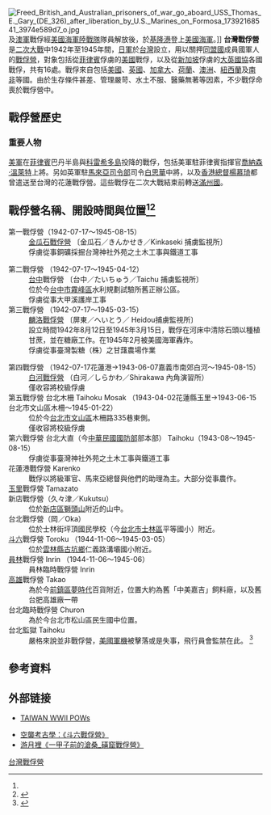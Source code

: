[[File:Freed_British_and_Australian_prisoners_of_war_go_aboard_USS_Thomas_E._Gary_(DE_326)_after_liberation_by_U.S._Marines_on_Formosa_17392168541_3974e589d7_o.jpg|thumb]]及[[澳大利亞國防軍|澳軍]]戰俘經[[美國海軍陸戰隊|美國海軍陸戰隊]]隊員解放後，於[[基隆港|基隆港]]登上[[美國海軍|美國海軍]]{{Link-en|湯瑪斯·J·蓋瑞號驅逐艦|USS Thomas J. Gary (DE-326)}}。]]
'''台灣戰俘營'''是[[二次大戰|二次大戰]]中1942年至1945年間，[[日軍|日軍]]於[[台灣|台灣]]設立，用以關押[[同盟國_(第二次世界大戰)|同盟國]]成員國軍人的[[戰俘營|戰俘營]]，對象包括從[[菲律賓|菲律賓]]俘虜的[[美國|美國]]戰俘，以及從[[新加坡|新加坡]]俘虜的[[大英國協|大英國協]]各國戰俘，共有16處。戰俘來自包括[[美國|美國]]、[[英國|英國]]、[[加拿大|加拿大]]、[[荷蘭|荷蘭]]、[[澳洲|澳洲]]、[[紐西蘭|紐西蘭]]及[[南非|南非]]等國。由於生存條件甚差、管理嚴苛、水土不服、醫藥無著等因素，不少戰俘命喪於戰俘營中。

==戰俘營歷史==
===重要人物===
[[美軍|美軍]]在[[菲律賓|菲律賓]]巴丹半島與[[科雷希多島|科雷希多島]]投降的戰俘，包括美軍駐菲律賓指揮官[[喬納森·溫萊特|喬納森·溫萊特]]上將。另如英軍駐[[馬來亞司令部|馬來亞司令部]]司令[[白思華|白思華]]中將，以及[[香港總督|香港總督]][[楊慕琦|楊慕琦]]都曾遣送至台灣的花蓮戰俘營。這些戰俘在二次大戰結束前轉送[[滿州國|滿州國]]。

==戰俘營名稱、開設時間與位置<ref name="TPOWMS"/><ref>{{Cite web |url=http://www.powresearch.jp/jp/archive/camplist/gaichi_index.html |title=日本国俘虜情報局「俘虜取扱の記録」《日本国外の捕虜収容所》 |access-date=2017-02-04 |archive-date=2020-02-04 |archive-url=https://web.archive.org/web/20200204100623/http://www.powresearch.jp/jp/archive/camplist/gaichi_index.html |dead-url=no }}</ref>==
{{Location map+|Taiwan|width=400|float=right|caption=戰俘營位置圖（註：底圖為現今之行政區劃）|places=
  {{Location map~|Taiwan
|lat_deg=25|lat_min=06|lat_sec=38.6|lon_deg=121|lon_min=51|lon_sec=30.4
|position=top|label=金瓜石戰俘營}}
 {{Location map~|Taiwan
|lat_deg=23|lat_min=23|lat_sec=51.0|lon_deg=120|lon_min=26|lon_sec=29.5
|position=left|label=白河戰俘營}}
 {{Location map~|Taiwan
|lat_deg=22|lat_min=39|lat_sec=26.3|lon_deg=120|lon_min=32|lon_sec=54.3
|position=right|label=屏東戰俘營}}
 {{Location map~|Taiwan
|lat_deg=24|lat_min=01|lat_sec=26.8|lon_deg=121|lon_min=36|lon_sec=23.9
|position=right|label=花蓮港戰俘營}}
{{Location map~|Taiwan
|lat_deg=22|lat_min=35|lat_sec=35.8|lon_deg=120|lon_min=18|lon_sec=5.2
|position=left|label=高雄戰俘營}}
{{Location map~|Taiwan
|lat_deg=24|lat_min=01|lat_sec=6.8|lon_deg=120|lon_min=40|lon_sec=53.6
|position=top|label=台中戰俘營}}
{{Location map~|Taiwan
|lat_deg=25|lat_min=05|lat_sec=4|lon_deg=121|lon_min=35|lon_sec=35.2
|position=bottom|label=第六戰俘營}}
{{Location map~|Taiwan
|lat_deg=25|lat_min=08|lat_sec=13.5|lon_deg=121|lon_min=35|lon_sec=15.3
|position=left|label=岡戰俘營}}
{{Location map~|Taiwan
|lat_deg=23|lat_min=20|lat_sec=27.6|lon_deg=121|lon_min=18|lon_sec=41.2
|position=right|label=玉里戰俘營}}
{{Location map~|Taiwan
|lat_deg=23|lat_min=56|lat_sec=53.5|lon_deg=120|lon_min=36|lon_sec=05.7
|position=left|label=員林戰俘營}}
{{Location map~|Taiwan
|lat_deg=23|lat_min=40|lat_sec=27|lon_deg=120|lon_min=32|lon_sec=16
|position=right|label=斗六戰俘營}}
{{Location map~|Taiwan
|lat_deg=24|lat_min=54|lat_sec=43.3|lon_deg=121|lon_min=30|lon_sec=23.4
|position=bottom|label=新店戰俘營}}
}}
;第一戰俘營（1942-07-17〜1945-08-15） 
:[[金瓜石戰俘營|金瓜石戰俘營]] 〔金瓜石／きんかせき／Kinkaseki 捕虜監視所〕
:俘虜從事銅礦採掘台灣神社外苑之土木工事與鐵道工事
{{main|金瓜石戰俘營}}
;第二戰俘營 （1942-07-17〜1945-04-12）
:[[臺中市|台中]]戰俘營 〔台中／たいちゅう／Taichu 捕虜監視所〕
:位於今[[台中市|台中市]][[霧峰區|霧峰區]]水利規劃試驗所舊正辦公區。
:俘虜從事大甲溪護岸工事
;第三戰俘營 （1942-07-17〜1945-03-15） 	 
:[[麟洛戰俘營|麟洛戰俘營]] 〔屏東／へいとう／ Heidou捕虜監視所〕
:設立時間1942年8月12日至1945年3月15日，戰俘在河床中清除石頭以種植甘蔗，並在糖廠工作。在1945年2月被美國海軍轟炸。
:俘虜從事臺灣製糖（株）之甘藷農場作業
{{main|麟洛戰俘營}}
;第四戰俘營 （1942-07-17花蓮港→1943-06-07嘉義市南郊白河〜1945-08-15）
:[[白河戰俘營|白河戰俘營]] （白河／しらかわ／Shirakawa 內角演習所）
:僅收容將校級俘虜
:{{main|白河戰俘營}}
;第五戰俘營 台北木柵 Taihoku Mosak （1943-04-02花蓮縣玉里→1943-06-15台北市文山區木柵〜1945-01-22）
:位於今[[台北市|台北市]][[文山區|文山區]]木柵路335巷東側。
:僅收容將校級俘虜
;第六戰俘營 台北大直（今[[中華民國國防部|中華民國國防部]]部本部） Taihoku（1943-08〜1945-08-15）
:俘虜從事臺灣神社外苑之土木工事與鐵道工事
;花蓮港戰俘營 Karenko
:戰俘以將級軍官、馬來亞總督與他們的助理為主。大部分從事農作。
;[[玉里鎮|玉里]]戰俘營 Tamazato
;新店戰俘營（久々津／Kukutsu）
:位於[[新店區|新店區]][[獅頭山|獅頭山]]附近的山中。
;台北戰俘營（岡／Oka）
:位於士林街坪頂國民學校（今[[台北市|台北市]][[士林區|士林區]]平等國小）附近。
;[[斗六市|斗六]]戰俘營 Toroku （1944-11-06〜1945-03-05） 	 
:位於[[雲林縣|雲林縣]][[古坑鄉|古坑鄉]]仁義路溝壩國小附近。
;[[員林鎮|員林]]戰俘營 Inrin （1944-11-06〜1945-06）
:員林臨時戰俘營 Inrin 
;[[高雄|高雄]]戰俘營 Takao
:為於今[[前鎮區|前鎮區]][[夢時代|夢時代]]百貨附近，位置大約為舊「中美嘉吉」飼料廠，以及舊台肥高雄廠一帶
;台北臨時戰俘營 Churon
:為於今台北市松山區民生國中位置。
;台北監獄 Taihoku
:嚴格來說並非戰俘營，[[美國|美國]][[軍機|軍機]]被擊落或是失事，飛行員會監禁在此。 <ref name="TPOWMS">{{cite web
|url=http://www.powtaiwan.org/The%20Camps/index.php
|title=The Camps
|publisher=Taiwan POW Camps Memorial Society
|accessdate=2015-06-02
|archive-date=2021-02-11
|archive-url=https://web.archive.org/web/20210211002508/http://www.powtaiwan.org/The%20Camps/index.php
|dead-url=no
}}</ref>

==參考資料==
{{reflist}}
[[Category:台灣戰俘營|]]

==外部链接==
*{{en}}[http://www.taiwanpow.com/POW_Taiwan.html TAIWAN WWII POWs]{{Wayback|url=http://www.taiwanpow.com/POW_Taiwan.html |date=20150516020837 }}
* [http://taiwanairpower.org/blog/?p=13336  空襲考古學：《斗六戰俘營》]{{Wayback|url=http://taiwanairpower.org/blog/?p=13336 |date=20200808143214 }}
* [http://blog.udn.com/lucywu3984/4811882  游月裡《一甲子前的滄桑_磺窟戰俘營》]{{Wayback|url=http://blog.udn.com/lucywu3984/4811882 |date=20190514235216 }}
{{台灣日治時期歷史事件}}